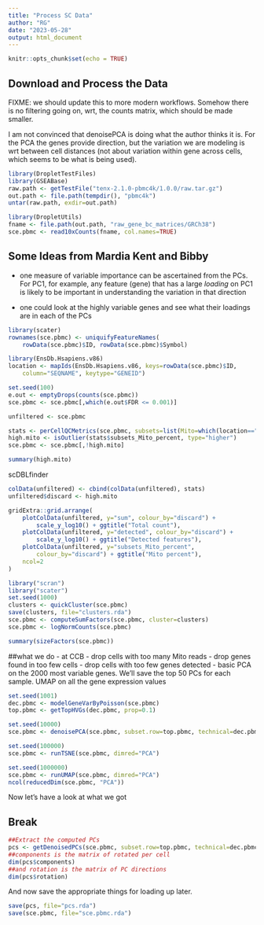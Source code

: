 ```yaml
---
title: "Process SC Data"
author: "RG"
date: "2023-05-28"
output: html_document
---
```


```r
knitr::opts_chunk$set(echo = TRUE)
```

## Download and Process the Data

FIXME:  we should update this to more modern workflows.
Somehow there is no filtering going on, wrt, the counts matrix, which should
be made smaller.

I am not convinced that denoisePCA is doing what the author thinks it is.
For the PCA the genes provide direction, but the variation we are modeling is wrt between cell
distances (not about variation within gene across cells, which seems to be
what is being used).

```r
library(DropletTestFiles)
library(GSEABase)
raw.path <- getTestFile("tenx-2.1.0-pbmc4k/1.0.0/raw.tar.gz")
out.path <- file.path(tempdir(), "pbmc4k")
untar(raw.path, exdir=out.path)

library(DropletUtils)
fname <- file.path(out.path, "raw_gene_bc_matrices/GRCh38")
sce.pbmc <- read10xCounts(fname, col.names=TRUE)
```

## Some Ideas from Mardia Kent and Bibby

- one measure of variable importance can be ascertained from the PCs.  For PC1, for example, any feature (gene) that has a large *loading* on PC1 is likely to be important in understanding the variation in that direction

- one could look at the highly variable genes and see what their loadings are in each of the PCs


```r
library(scater)
rownames(sce.pbmc) <- uniquifyFeatureNames(
    rowData(sce.pbmc)$ID, rowData(sce.pbmc)$Symbol)

library(EnsDb.Hsapiens.v86)
location <- mapIds(EnsDb.Hsapiens.v86, keys=rowData(sce.pbmc)$ID, 
    column="SEQNAME", keytype="GENEID")

```

```r
set.seed(100)
e.out <- emptyDrops(counts(sce.pbmc))
sce.pbmc <- sce.pbmc[,which(e.out$FDR <= 0.001)]

unfiltered <- sce.pbmc

stats <- perCellQCMetrics(sce.pbmc, subsets=list(Mito=which(location=="MT")))
high.mito <- isOutlier(stats$subsets_Mito_percent, type="higher")
sce.pbmc <- sce.pbmc[,!high.mito]

summary(high.mito)
```

scDBLfinder

```r
colData(unfiltered) <- cbind(colData(unfiltered), stats)
unfiltered$discard <- high.mito

gridExtra::grid.arrange(
    plotColData(unfiltered, y="sum", colour_by="discard") +
        scale_y_log10() + ggtitle("Total count"),
    plotColData(unfiltered, y="detected", colour_by="discard") +
        scale_y_log10() + ggtitle("Detected features"),
    plotColData(unfiltered, y="subsets_Mito_percent",
        colour_by="discard") + ggtitle("Mito percent"),
    ncol=2
)

```

```r
library("scran")
library("scater")
set.seed(1000)
clusters <- quickCluster(sce.pbmc)
save(clusters, file="clusters.rda")
sce.pbmc <- computeSumFactors(sce.pbmc, cluster=clusters)
sce.pbmc <- logNormCounts(sce.pbmc)

summary(sizeFactors(sce.pbmc))
```

##what we do - at CCB
- drop cells with too many Mito reads
- drop genes found in too few cells
- drop cells with too few genes detected
- 
basic PCA on the 2000 most variable genes. We’ll save the top 50 PCs for each sample.
UMAP on all the gene expression values


```r
set.seed(1001)
dec.pbmc <- modelGeneVarByPoisson(sce.pbmc)
top.pbmc <- getTopHVGs(dec.pbmc, prop=0.1)

set.seed(10000)
sce.pbmc <- denoisePCA(sce.pbmc, subset.row=top.pbmc, technical=dec.pbmc)

set.seed(100000)
sce.pbmc <- runTSNE(sce.pbmc, dimred="PCA")

set.seed(1000000)
sce.pbmc <- runUMAP(sce.pbmc, dimred="PCA")
ncol(reducedDim(sce.pbmc, "PCA"))
```
Now let's have a look at what we got

## Break

```r
##Extract the computed PCs
pcs <- getDenoisedPCs(sce.pbmc, subset.row=top.pbmc, technical=dec.pbmc)
##components is the matrix of rotated per cell 
dim(pcs$components)
##and rotation is the matrix of PC directions
dim(pcs$rotation)
```

And now save the appropriate things for loading up later.
```r
save(pcs, file="pcs.rda")
save(sce.pbmc, file="sce.pbmc.rda")


```

